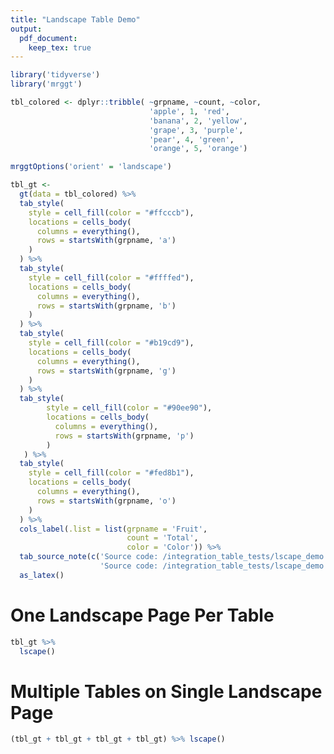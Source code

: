 ```yaml
---
title: "Landscape Table Demo"
output: 
  pdf_document:
    keep_tex: true
---
```


```r
library('tidyverse')
library('mrggt')

```

```r
tbl_colored <- dplyr::tribble( ~grpname, ~count, ~color,
                               'apple', 1, 'red',
                               'banana', 2, 'yellow',
                               'grape', 3, 'purple',
                               'pear', 4, 'green',
                               'orange', 5, 'orange')
```

```r
mrggtOptions('orient' = 'landscape')

tbl_gt <-
  gt(data = tbl_colored) %>%
  tab_style(
    style = cell_fill(color = "#ffcccb"),
    locations = cells_body(
      columns = everything(),
      rows = startsWith(grpname, 'a')
    )
  ) %>%
  tab_style(
    style = cell_fill(color = "#ffffed"),
    locations = cells_body(
      columns = everything(),
      rows = startsWith(grpname, 'b')
    )
  ) %>%
  tab_style(
    style = cell_fill(color = "#b19cd9"),
    locations = cells_body(
      columns = everything(),
      rows = startsWith(grpname, 'g')
    )
  ) %>%
  tab_style(
        style = cell_fill(color = "#90ee90"),
        locations = cells_body(
          columns = everything(),
          rows = startsWith(grpname, 'p')
        )
   ) %>%
  tab_style(
    style = cell_fill(color = "#fed8b1"),
    locations = cells_body(
      columns = everything(),
      rows = startsWith(grpname, 'o')
    )
  ) %>%
  cols_label(.list = list(grpname = 'Fruit',
                          count = 'Total',
                          color = 'Color')) %>%
  tab_source_note(c('Source code: /integration_table_tests/lscape_demo.R',
                    'Source code: /integration_table_tests/lscape_demo.tex')) %>%
  as_latex()

```

# One Landscape Page Per Table
```r
tbl_gt %>%
  lscape()
```

# Multiple Tables on Single Landscape Page
```r
(tbl_gt + tbl_gt + tbl_gt + tbl_gt) %>% lscape()
```
